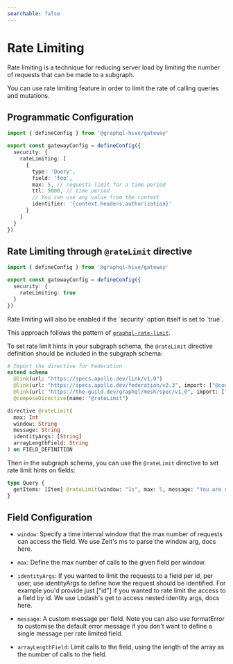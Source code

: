 ```yaml
---
searchable: false
---
```



# Rate Limiting

Rate limiting is a technique for reducing server load by limiting the number of requests that can be
made to a subgraph.

You can use rate limiting feature in order to limit the rate of calling queries and mutations.

## Programmatic Configuration

```ts filename="gateway.config.ts"
import { defineConfig } from '@graphql-hive/gateway'

export const gatewayConfig = defineConfig({
  security: {
    rateLimiting: [
      {
        type: 'Query',
        field: 'foo',
        max: 5, // requests limit for a time period
        ttl: 5000, // time period
        // You can use any value from the context
        identifier: '{context.headers.authorization}'
      }
    ]
  }
})
```

## Rate Limiting through `@rateLimit` directive

```ts filename="gateway.config.ts"
import { defineConfig } from '@graphql-hive/gateway'

export const gatewayConfig = defineConfig({
  security: {
    rateLimiting: true
  }
})
```

<Callout>
  Rate limiting will also be enabled if the `security` option itself is set to `true`.
</Callout>

This approach follows the pattern of
[`graphql-rate-limit`](https://github.com/teamplanes/graphql-rate-limit/blob/master/README.md#field-config).

To set rate limit hints in your subgraph schema, the `@rateLimit` directive definition should be
included in the subgraph schema:

```graphql
# Import the directive for Federation
extend schema
  @link(url: "https://specs.apollo.dev/link/v1.0")
  @link(url: "https://specs.apollo.dev/federation/v2.3", import: ["@composeDirective"])
  @link(url: "https://the-guild.dev/graphql/mesh/spec/v1.0", import: ["@rateLimit"])
  @composeDirective(name: "@rateLimit")

directive @rateLimit(
  max: Int
  window: String
  message: String
  identityArgs: [String]
  arrayLengthField: String
) on FIELD_DEFINITION
```

Then in the subgraph schema, you can use the `@rateLimit` directive to set rate limit hints on
fields:

```graphql
type Query {
  getItems: [Item] @rateLimit(window: "1s", max: 5, message: "You are doing that too often.")
}
```

## Field Configuration

- `window`: Specify a time interval window that the max number of requests can access the field. We
  use Zeit's ms to parse the window arg, docs here.

- `max`: Define the max number of calls to the given field per window.

- `identityArgs`: If you wanted to limit the requests to a field per id, per user, use identityArgs
  to define how the request should be identified. For example you'd provide just ["id"] if you
  wanted to rate limit the access to a field by id. We use Lodash's get to access nested identity
  args, docs here.

- `message`: A custom message per field. Note you can also use formatError to customise the default
  error message if you don't want to define a single message per rate limited field.

- `arrayLengthField`: Limit calls to the field, using the length of the array as the number of calls
  to the field.
